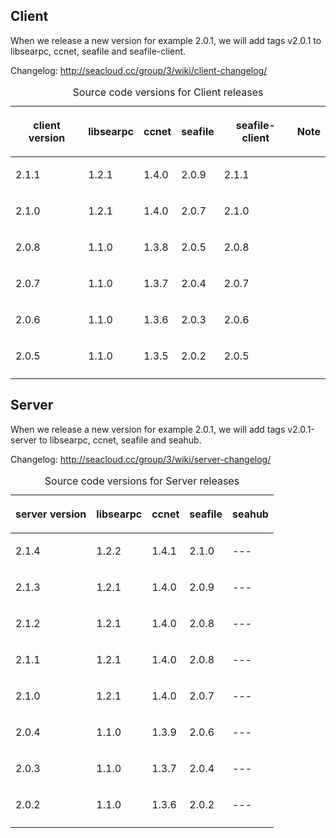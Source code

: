 == Client ==

When we release a new version for example 2.0.1, we will add tags v2.0.1 to libsearpc, ccnet, seafile and seafile-client.

Changelog: http://seacloud.cc/group/3/wiki/client-changelog/

{|
|+ Source code versions for Client releases
! client version
! libsearpc
! ccnet
! seafile
! seafile-client
! Note
|-
| 2.1.1
| 1.2.1
| 1.4.0
| 2.0.9
| 2.1.1
|-
| 2.1.0
| 1.2.1
| 1.4.0
| 2.0.7
| 2.1.0
|
|-
| 2.0.8
| 1.1.0
| 1.3.8
| 2.0.5
| 2.0.8
|
|-
| 2.0.7
| 1.1.0
| 1.3.7
| 2.0.4
| 2.0.7
|
|-
| 2.0.6
| 1.1.0
| 1.3.6
| 2.0.3
| 2.0.6
|
|-
| 2.0.5
| 1.1.0
| 1.3.5
| 2.0.2
| 2.0.5
|
|-
|}

== Server ==

When we release a new version for example 2.0.1, we will add tags v2.0.1-server to libsearpc, ccnet, seafile and seahub.

Changelog: http://seacloud.cc/group/3/wiki/server-changelog/

{|
|+ Source code versions for Server releases
! server version
! libsearpc
! ccnet
! seafile
! seahub
|-
| 2.1.4
| 1.2.2
| 1.4.1
| 2.1.0
| ---
|-
| 2.1.3
| 1.2.1
| 1.4.0
| 2.0.9
| ---
|-
| 2.1.2
| 1.2.1
| 1.4.0
| 2.0.8
| ---
|-
| 2.1.1
| 1.2.1
| 1.4.0
| 2.0.8
| ---
|-
| 2.1.0
| 1.2.1
| 1.4.0
| 2.0.7
| ---
|-
| 2.0.4
| 1.1.0
| 1.3.9
| 2.0.6
| ---
|-
| 2.0.3
| 1.1.0
| 1.3.7
| 2.0.4
| ---
|-
| 2.0.2
| 1.1.0
| 1.3.6
| 2.0.2
| ---
|-
|}
